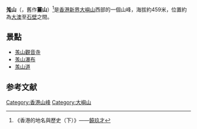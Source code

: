 {{Infobox Mountain
| 名稱 = 羗山
| 照片 =Keung Shan.JPG
| 照片說明 = 羗山山頂的三角網測站和指示牌
| 海拔 = {{Convert|459|m|ft|0|link=on}}
| 位置 = [[香港|香港]][[大嶼山|大嶼山]]西南部
| 座標 = {{coord|22|13|53|N|113|52|53|E}}
| pushpin_map = Hong Kong
| pushpin_map_caption = 羗山的位置
| latd=22 |latm=13 |lats=53 |latNS=N
| longd=113 |longm=52 |longs=53 |longEW=E
}}
'''羗山'''（{{lang-en|Keung Shan}}，舊作'''薑山'''）<ref>《香港的地名與歷史（下）》——[[饒玖才|饒玖才]]</ref>是[[香港|香港]][[新界|新界]][[大嶼山|大嶼山]]西部的一個山峰，海拔約459米，位置約為[[大澳|大澳]]至[[石壁|石壁]]之間。

==景點==
*[[羗山觀音寺|羗山觀音寺]]
*[[羗山瀑布|羗山瀑布]]
*[[羗山道|羗山道]]

==参考文献==
{{reflist}}

{{香港山峰}}
{{香港天文台短週期地震台網}}
{{HK-geo-stub}}

[[Category:香港山峰|Category:香港山峰]]
[[Category:大嶼山|Category:大嶼山]]